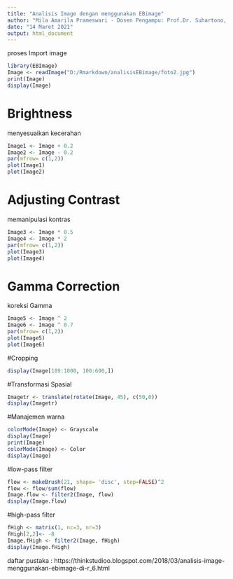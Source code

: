 ---
title: "Analisis Image dengan menggunakan EBimage"
author: "Mila Amarila Prameswari - Dosen Pengampu: Prof.Dr. Suhartono, M.Kom . Teknik Informatika UIN Maulana Malik Ibrahim Malang"
date: "14 Maret 2021"
output: html_document
---


proses Import image 
```{r}
library(EBImage)
Image <- readImage("D:/Rmarkdown/analisisEBimage/foto2.jpg")
print(Image)
display(Image)
```
\n\n\n\n\n\n\n\n\n\n\n\n\n\n\n\n\n\n


# Brightness
menyesuaikan kecerahan

```{r}
Image1 <- Image + 0.2
Image2 <- Image - 0.2
par(mfrow= c(1,2))
plot(Image1)
plot(Image2)
```
\n\n\n\n\n\n\n\n\n\n\n\n\n\n\n\n\n\n


# Adjusting Contrast
memanipulasi kontras

```{r}
Image3 <- Image * 0.5
Image4 <- Image * 2
par(mfrow= c(1,2))
plot(Image3)
plot(Image4)
```
\n\n\n\n\n\n\n\n\n\n\n\n\n\n\n\n\n\n



# Gamma Correction
koreksi Gamma
```{r}
Image5 <- Image ^ 2
Image6 <- Image ^ 0.7
par(mfrow= c(1,2))
plot(Image5)
plot(Image6)
```
\n\n\n\n\n\n\n\n\n\n\n\n\n\n\n\n\n\n




#Cropping
```{r}

display(Image[189:1000, 100:600,])

```
\n\n\n\n\n\n\n\n\n\n\n\n\n\n\n\n\n\n




#Transformasi Spasial
```{r}
Imagetr <- translate(rotate(Image, 45), c(50,0))
display(Imagetr)
```
\n\n\n\n\n\n\n\n\n\n\n\n\n\n\n\n\n\n



#Manajemen warna
```{r}
colorMode(Image) <- Grayscale
display(Image)
print(Image)
colorMode(Image) <- Color
display(Image)
```
\n\n\n\n\n\n\n\n\n\n\n\n\n\n\n\n\n\n




#low-pass filter
```{r}
flow <- makeBrush(21, shape= 'disc', step=FALSE)^2
flow <- flow/sum(flow)
Image.flow <- filter2(Image, flow)
display(Image.flow)
```
\n\n\n\n\n\n\n\n\n\n\n\n\n\n\n\n\n\n



#high-pass filter
```{r}
fHigh <- matrix(1, nc=3, nr=3)
fHigh[2,2]<- -8
Image.fHigh <- filter2(Image, fHigh)
display(Image.fHigh)
```
\n\n\n\n\n\n\n\n\n\n\n\n\n\n\n\n\n\n





daftar pustaka : https://thinkstudioo.blogspot.com/2018/03/analisis-image-menggunakan-ebimage-di-r_6.html


